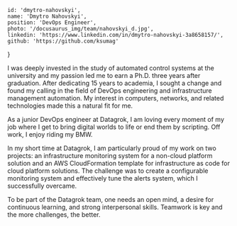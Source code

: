 <!-- markdownlint-disable first-line-h1 -->


    id: 'dmytro-nahovskyi',
    name: 'Dmytro Nahovskyi',
    position: 'DevOps Engineer',
    photo: '/docusaurus_img/team/nahovskyi_d.jpg',
    linkedin: 'https://www.linkedin.com/in/dmytro-nahovskyi-3a8658157/',
    github: 'https://github.com/ksumag'
}

<Card meta={meta}>

I was deeply invested in the study of automated control systems at the university and my passion led me to earn a Ph.D. three years after graduation. After dedicating 15 years to academia, I sought a change and found my calling in the field of DevOps engineering and infrastructure management automation. My interest in computers, networks, and related technologies made this a natural fit for me.

As a junior DevOps engineer at Datagrok, I am loving every moment of my job where I get to bring digital worlds to life or end them by scripting. Off work, I enjoy riding my BMW.

In my short time at Datagrok, I am particularly proud of my work on two projects: an infrastructure monitoring system for a non-cloud platform solution and an AWS CloudFormation template for infrastructure as code for cloud platform solutions. The challenge was to create a configurable monitoring system and effectively tune the alerts system, which I successfully overcame.

To be part of the Datagrok team, one needs an open mind, a desire for continuous learning, and strong interpersonal skills. Teamwork is key and the more challenges, the better.

</Card>
